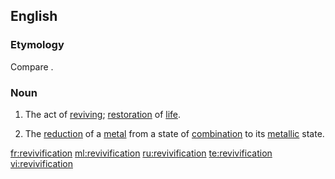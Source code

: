 ==English==

===Etymology===
Compare {{etyl|fr|-}} {{term|révivification|lang=fr}}.

===Noun===
{{en-noun|s|-}}

# The act of [[revive|reviving]]; [[restoration]] of [[life]].
# {{context|chemistry|obsolete|lang=en}} The [[reduction]] of a [[metal]] from a state of [[combination]] to its [[metallic]] state.

[[fr:revivification]]
[[ml:revivification]]
[[ru:revivification]]
[[te:revivification]]
[[vi:revivification]]